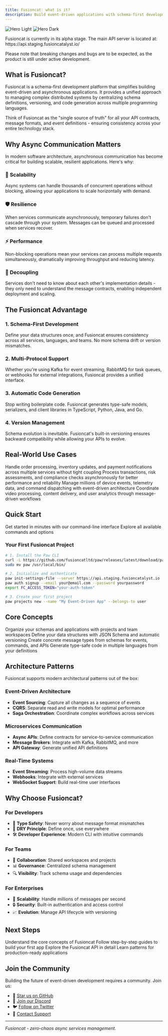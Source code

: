 ```yaml
---
title: Fusioncat: what is it?
description: Build event-driven applications with schema-first development
---
```


<img
  className="block dark:hidden"
  src="/images/hero-light.png"
  alt="Hero Light"
/>
<img
  className="hidden dark:block"
  src="/images/hero-dark.png"
  alt="Hero Dark"
/>

<Warning>
Fusioncat is currently in its alpha stage. The main API server is located at:
https://api.staging.fusioncatalyst.io/

Please note that breaking changes and bugs are to be expected, as the product is still under active development.
</Warning>

## What is Fusioncat?

Fusioncat is a schema-first development platform that simplifies building event-driven and asynchronous applications. It provides a unified approach to managing complex distributed systems by centralizing schema definitions, versioning, and code generation across multiple programming languages.

Think of Fusioncat as the "single source of truth" for all your API contracts, message formats, and event definitions - ensuring consistency across your entire technology stack.

## Why Async Communication Matters

In modern software architecture, asynchronous communication has become critical for building scalable, resilient applications. Here's why:

### 🚀 **Scalability**
Async systems can handle thousands of concurrent operations without blocking, allowing your applications to scale horizontally with demand.

### 🛡️ **Resilience**
When services communicate asynchronously, temporary failures don't cascade through your system. Messages can be queued and processed when services recover.

### ⚡ **Performance**
Non-blocking operations mean your services can process multiple requests simultaneously, dramatically improving throughput and reducing latency.

### 🔄 **Decoupling**
Services don't need to know about each other's implementation details - they only need to understand the message contracts, enabling independent deployment and scaling.

## The Fusioncat Advantage

### 1. **Schema-First Development**
Define your data structures once, and Fusioncat ensures consistency across all services, languages, and teams. No more schema drift or version mismatches.

### 2. **Multi-Protocol Support**
Whether you're using Kafka for event streaming, RabbitMQ for task queues, or webhooks for external integrations, Fusioncat provides a unified interface.

### 3. **Automatic Code Generation**
Stop writing boilerplate code. Fusioncat generates type-safe models, serializers, and client libraries in TypeScript, Python, Java, and Go.

### 4. **Version Management**
Schema evolution is inevitable. Fusioncat's built-in versioning ensures backward compatibility while allowing your APIs to evolve.

## Real-World Use Cases

<CardGroup cols={2}>
  <Card
    title="E-Commerce Platform"
    icon="shopping-cart"
  >
    Handle order processing, inventory updates, and payment notifications across multiple services without tight coupling
  </Card>
  <Card
    title="Financial Services"
    icon="building-columns"
  >
    Process transactions, risk assessments, and compliance checks asynchronously for better performance and reliability
  </Card>
  <Card
    title="IoT Systems"
    icon="microchip"
  >
    Manage millions of device events, telemetry data, and command dispatching with event-driven architecture
  </Card>
  <Card
    title="Media Streaming"
    icon="video"
  >
    Coordinate video processing, content delivery, and user analytics through message-driven workflows
  </Card>
</CardGroup>

## Quick Start

<CardGroup cols={2}>
  <Card
    title="Install Paw CLI"
    icon="download"
    href="/quickstart"
  >
    Get started in minutes with our command-line interface
  </Card>
  <Card
    title="CLI Reference"
    icon="terminal"
    href="/cli-reference"
  >
    Explore all available commands and options
  </Card>
</CardGroup>

### Your First Fusioncat Project

```bash
# 1. Install the Paw CLI
curl -L https://github.com/fusioncatltd/paw/releases/latest/download/paw_$(uname -s)_$(uname -m).tar.gz | tar xz
sudo mv paw /usr/local/bin/

# 2. Initialize and authenticate
paw init-settings-file --server https://api.staging.fusioncatalyst.io --language go
paw auth signup --email your@email.com --password yourpassword
export FC_ACCESS_TOKEN="your-auth-token"

# 3. Create your first project
paw projects new --name "My Event-Driven App" --belongs-to user
```

## Core Concepts

<CardGroup cols={2}>
  <Card
    title="Projects & Workspaces"
    icon="folder"
    href="/cli-reference/projects"
  >
    Organize your schemas and applications with projects and team workspaces
  </Card>
  <Card
    title="Schemas"
    icon="diagram-project"
    href="/cli-reference/schemas"
  >
    Define your data structures with JSON Schema and automatic versioning
  </Card>
  <Card
    title="Messages"
    icon="envelope"
    href="/cli-reference/messages"
  >
    Create concrete message types from schemas for events, commands, and APIs
  </Card>
  <Card
    title="Code Generation"
    icon="code"
    href="/cli-reference/codegen"
  >
    Generate type-safe code in multiple languages from your definitions
  </Card>
</CardGroup>

## Architecture Patterns

Fusioncat supports modern architectural patterns out of the box:

### Event-Driven Architecture
- **Event Sourcing**: Capture all changes as a sequence of events
- **CQRS**: Separate read and write models for optimal performance
- **Saga Orchestration**: Coordinate complex workflows across services

### Microservices Communication
- **Async APIs**: Define contracts for service-to-service communication
- **Message Brokers**: Integrate with Kafka, RabbitMQ, and more
- **API Gateway**: Generate unified API definitions

### Real-Time Systems
- **Event Streaming**: Process high-volume data streams
- **Webhooks**: Integrate with external services
- **WebSocket Support**: Build real-time user interfaces

## Why Choose Fusioncat?

### For Developers
- 🎯 **Type Safety**: Never worry about message format mismatches
- 🔄 **DRY Principle**: Define once, use everywhere
- 🛠️ **Developer Experience**: Modern CLI with intuitive commands

### For Teams
- 👥 **Collaboration**: Shared workspaces and projects
- 📊 **Governance**: Centralized schema management
- 🔍 **Visibility**: Track schema usage and dependencies

### For Enterprises
- 🏢 **Scalability**: Handle millions of messages per second
- 🔒 **Security**: Built-in authentication and access control
- 📈 **Evolution**: Manage API lifecycle with versioning

## Next Steps

<CardGroup cols={2}>
  <Card
    title="Concepts"
    icon="lightbulb"
    href="/essentials/concepts"
  >
    Understand the core concepts of Fusioncat
  </Card>
  <Card
    title="Tutorials"
    icon="graduation-cap"
    href="/quickstart"
  >
    Follow step-by-step guides to build your first app
  </Card>
  <Card
    title="API Reference"
    icon="book"
    href="/api-reference/introduction"
  >
    Explore the Fusioncat API in detail
  </Card>
  <Card
    title="Best Practices"
    icon="star"
    href="/development"
  >
    Learn patterns for production-ready applications
  </Card>
</CardGroup>

## Join the Community

Building the future of event-driven development requires a community. Join us:

- 🌟 [Star us on GitHub](https://github.com/fusioncatltd)
- 💬 [Join our Discord](https://discord.gg/fusioncat)
- 🐦 [Follow on Twitter](https://twitter.com/fusioncat)
- 📧 [Contact Support](mailto:support@fusioncatalyst.io)

---

*Fusioncat - zero-chaos async services management.*